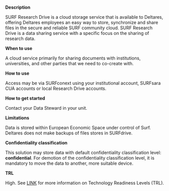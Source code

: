 **Description**

SURF Research Drive is a cloud storage service that is available to Deltares, offering Deltares employees an easy way to store, synchronize and share files in the secure and reliable SURF community cloud. SURF Research Drive is a data sharing service with a specific focus on the sharing of research data.

**When to use**

A cloud service primarily for sharing documents with institutions, universities, and other parties that we need to co-create with.

**How to use**

Access may be via SURFconext using your institutional account, SURFsara CUA accounts or local Research Drive accounts.

**How to get started**

Contact your Data Steward in your unit.

**Limitations**

Data is stored within European Economic Space under control of Surf. Deltares does not make backups of files stores in SURFdrive.

**Confidentiality classification**

This solution may store data with default confidentiality classification level: __confidential__. For demotion of the confidentiality classification level, it is mandatory to move the data to another, more suitable device.

**TRL**

High. See [LINK](/storage-finder/trl) for more information on Technology Readiness Levels (TRL).
